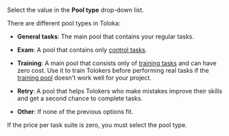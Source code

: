 Select the value in the **Pool type** drop-down list.

<Cut title="Pool types">

There are different pool types in Toloka:

- **General tasks**: The main pool that contains your regular tasks.

- **Exam**: A pool that contains only [control tasks](/docs-new/glossary#control-task).

- **Training**: A main pool that consists only of [training tasks](/docs-new/glossary#training-task) and can have zero cost. Use it to train Tolokers before performing real tasks if the [training pool](/docs-new/guide/train) doesn't work well for your project.

- **Retry**: A pool that helps Tolokers who make mistakes improve their skills and get a second chance to complete tasks.

- **Other**: If none of the previous options fit.

</Cut>

<Note mode="note" title="Note">

If the price per task suite is zero, you must select the pool type.

</Note>